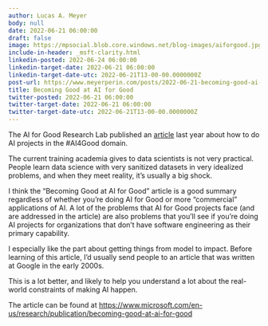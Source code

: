 ```yaml
---
author: Lucas A. Meyer
body: null
date: 2022-06-21 06:00:00
draft: false
image: https://mpsocial.blob.core.windows.net/blog-images/aiforgood.jpg
include-in-header: _msft-clarity.html
linkedin-posted: 2022-06-24 06:00:00
linkedin-target-date: 2022-06-21 06:00:00
linkedin-target-date-utc: 2022-06-21T13-00-00.0000000Z
post-url: https://www.meyerperin.com/posts/2022-06-21-becoming-good-ai-for-good.html
title: Becoming Good at AI for Good
twitter-posted: 2022-06-21 06:00:00
twitter-target-date: 2022-06-21 06:00:00
twitter-target-date-utc: 2022-06-21T13-00-00.0000000Z
---
```


The AI for Good Research Lab published an [article](https://www.microsoft.com/en-us/research/publication/becoming-good-at-ai-for-good) last year about how to do AI projects in the #AI4Good domain. 

The current training academia gives to data scientists is not very practical. People learn data science with very sanitized datasets in very idealized problems, and when they meet reality, it's usually a big shock.

I think the "Becoming Good at AI for Good" article is a good summary regardless of whether you're doing AI for Good or more "commercial" applications of AI. A lot of the problems that AI for Good projects face (and are addressed in the article) are also problems that you'll see if you're doing AI projects for organizations that don't have software engineering as their primary capability. 

I especially like the part about getting things from model to impact. Before learning of this article, I'd usually send people to an article that was written at Google in the early 2000s. 

This is a lot better, and likely to help you understand a lot about the real-world constraints of making AI happen.

The article can be found at <https://www.microsoft.com/en-us/research/publication/becoming-good-at-ai-for-good>
